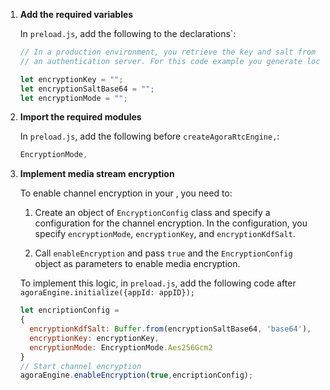<PlatformWrapper platform="electron">
        
1.  **Add the required variables**

    In `preload.js`, add the following to the declarations`:

    ``` javascript
    // In a production environment, you retrieve the key and salt from
    // an authentication server. For this code example you generate locally.

    let encryptionKey = "";
    let encryptionSaltBase64 = "";
    let encryptionMode = "";
    ```

2.  **Import the required modules**
    
    In `preload.js`, add the following before `createAgoraRtcEngine,`:

    ```javascript
    EncryptionMode,
    ```

3.  **Implement media stream encryption**

    To enable channel encryption in your <Vpl k="CLIENT" />, you need to:

    1. Create an object of `EncryptionConfig` class and specify a configuration for the channel encryption. In the configuration, you specify `encryptionMode`, `encryptionKey`, and `encryptionKdfSalt`.

    2. Call `enableEncryption` and pass `true` and the `EncryptionConfig` object as parameters to enable media encryption.

    To implement this logic, in `preload.js`, add the following code after `agoraEngine.initialize({appId: appID});`

    ``` javascript
    let encriptionConfig = 
    {
      encryptionKdfSalt: Buffer.from(encryptionSaltBase64, 'base64'), 
      encryptionKey: encryptionKey, 
      encryptionMode: EncryptionMode.Aes256Gcm2
    }
    // Start channel encryption
    agoraEngine.enableEncryption(true,encriptionConfig);
    ```
</PlatformWrapper>
